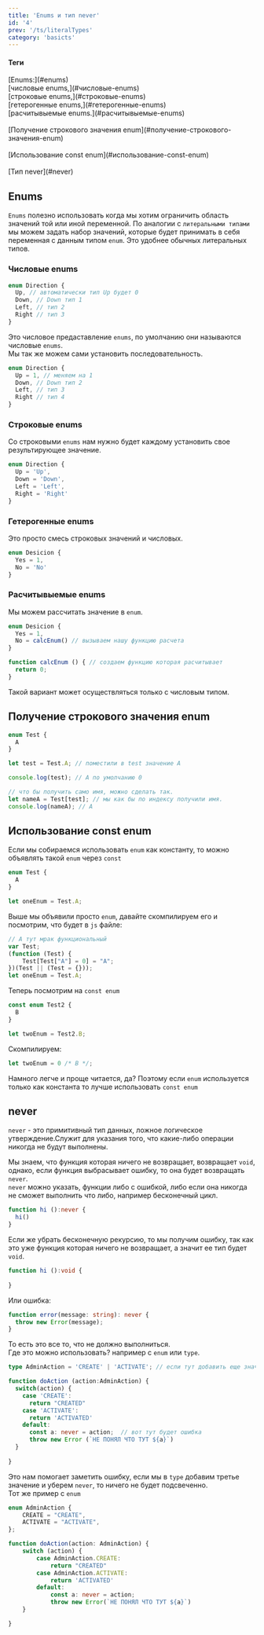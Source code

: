 ```yaml
---
title: 'Enums и тип never'
id: '4'
prev: '/ts/literalTypes'
category: 'basicts'
---
```



<div className='mdHead'>

#### Теги

<div className = 'tag_ts'>[Enums:](#enums)</div>
<div className = 'mini_tag_ts'> [числовые enums,](#числовые-enums)</div> 
<div className = 'mini_tag_ts'> [строковые enums,](#строковые-enums)</div> 
<div className = 'mini_tag_ts'> [гетерогенные enums,](#гетерогенные-enums)</div> 
<div className = 'mini_tag_ts'> [расчитывыемые enums.](#расчитывыемые-enums)</div> <br/>
<div className = 'tag_ts'>[Получение строкового значения enum](#получение-строкового-значения-enum)</div> <br/>
<div className = 'tag_ts'>[Использование const enum](#использование-const-enum)</div> <br/>
<div className = 'tag_ts'>[Тип never](#never)</div>

</div>

## Enums ##

`Enums` полезно использовать когда мы хотим ограничить область значений той или иной переменной. По аналогии с `литеральными типами` мы можем задать набор значений, которые будет принимать в себя переменная с данным типом `enum`. Это удобнее обычных литеральных типов.
### Числовые enums ###
```ts
enum Direction {
  Up, // автоматически тип Up будет 0 
  Down, // Down тип 1
  Left, // тип 2
  Right // тип 3
}
```
Это числовое предаставление `enums`, по умолчанию они называются числовые `enums`.<br/>
Мы так же можем сами установить последовательность.
```ts
enum Direction {
  Up = 1, // меняем на 1
  Down, // Down тип 2
  Left, // тип 3
  Right // тип 4
}

```
### Строковые enums ###
Со строковыми `enums` нам нужно будет каждому установить свое результирующее значение.
```ts
enum Direction {
  Up = 'Up', 
  Down = 'Down', 
  Left = 'Left',
  Right = 'Right'
}
```
### Гетерогенные enums ###
Это просто смесь строковых значений и числовых.
```ts
enum Desicion {
  Yes = 1,
  No = 'No'
}
``` 
### Расчитывыемые enums ###
Мы можем рассчитать значение в `enum`.
```ts
enum Desicion {
  Yes = 1,
  No = calcEnum() // вызываем нашу функцию расчета
}

function calcEnum () { // создаем функцию которая расчитывает
  return 0;
}
```
Такой вариант может осуществляться только с числовым типом.
## Получение строкового значения enum ##
```ts
enum Test {
  A
}

let test = Test.A; // поместили в test значение A

console.log(test); // A по умолчанию 0

// что бы получить само имя, можно сделать так.
let nameA = Test[test]; // мы как бы по индексу получили имя.
console.log(nameA); // A
```
## Использование const enum ##
Если мы собираемся использовать `enum` как константу, то можно объявлять такой `enum` через `const`
```ts
enum Test {
  A
}

let oneEnum = Test.A;
```
Выше мы объявили просто `enum`, давайте скомпилируем его и посмотрим, что будет в `js` файле:
```ts
// А тут мрак функциональный
var Test;
(function (Test) {
    Test[Test["A"] = 0] = "A";
})(Test || (Test = {}));
let oneEnum = Test.A;
```
Теперь посмотрим на `const enum`
```ts
const enum Test2 {
  B
}

let twoEnum = Test2.B;
```
Скомпилируем:
```ts
let twoEnum = 0 /* B */;
```
Намного легче и проще читается, да? Поэтому если `enum` используется только как константа то лучше использовать `const enum`
## never ##
`never` - это примитивный тип данных, ложное логическое утверждение.Служит для указания того, что какие-либо операции никогда не будут выполнены.<br/>

Мы знаем, что функция которая ничего не возвращает, возвращает `void`, однако, если функция выбрасывает ошибку, то она будет возвращать `never`.<br/>
`never` можно указать, функции либо с ошибкой, либо если она никогда не сможет выполнить что либо, например бесконечный цикл.
```ts
function hi ():never {
  hi()
}
```
Если же убрать бесконечную рекурсию, то мы получим ошибку, так как это уже функция которая ничего не возвращает, а значит ее тип будет `void`.
```ts
function hi ():void {
  
}
```
Или ошибка:
```ts
function error(message: string): never {
  throw new Error(message);
}
```
То есть это все то, что не должно выполниться. <br/>
Где это можно использовать? например с `enum` или `type`.
```ts
type AdminAction = 'CREATE' | 'ACTIVATE'; // если тут добавить еще значение, то будет ошибка

function doAction (action:AdminAction) {
  switch(action) {
    case 'CREATE':
      return "CREATED"
    case 'ACTIVATE':
      return 'ACTIVATED'
    default:
      const a: never = action;  // вот тут будет ошибка
      throw new Error (`НЕ ПОНЯЛ ЧТО ТУТ ${a}`)
  }
    
}
```
Это нам помогает заметить ошибку, если мы в `type` добавим третье значение и уберем `never`, то ничего не будет подсвеченно.<br/>
Тот же пример с `enum`
```ts
enum AdminAction {
    CREATE = "CREATE",
    ACTIVATE = "ACTIVATE",
};

function doAction(action: AdminAction) {
    switch (action) {
        case AdminAction.CREATE:
            return "CREATED"
        case AdminAction.ACTIVATE:
            return 'ACTIVATED'
        default:
            const a: never = action;
            throw new Error(`НЕ ПОНЯЛ ЧТО ТУТ ${a}`)
    }

}

```
 